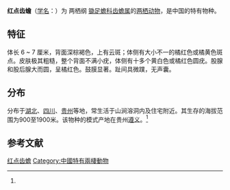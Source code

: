 {{NoteTA|G1=LS}}
{{Speciesbox
| name = 红点齿蟾
| status = VU
| status_system = IUCN3.1
| status_ref = <ref name=iucn>{{IUCN2010 | version= 2010.3| assessors=Liang, F. & Guanfu, W. |year=2004 | id=57600 |title= Oreolalax rhodostigmatus | downloaded=2010-9-16}}</ref>
| image = 
| genus = Oreolalax
| species = rhodostigmatus
| authority = (Hu et Fei, 1979)<ref name='id4866'>{{cite web| url =http://www.bioinfo.cn/db05/BjdwSpecies.php?action=view&id=4866| title =红点齿蟾| work =《中国动物物种编目数据库》| publisher =中国科学院微生物研究所| author =中国科学院动物研究所| accessdate =2009-04-11| deadurl =yes| archiveurl =https://web.archive.org/web/20160305104826/http://www.bioinfo.cn/db05/BjdwSpecies.php?action=view&id=4866| archivedate =2016-03-05}}</ref>
}}

'''红点齿蟾'''（[[学名|学名]]：{{lang|la|''Oreolalax rhodostigmatus''}}）为 两栖纲 [[锄足蟾科|锄足蟾科]][[齿蟾属|齿蟾属]]的[[两栖动物|两栖动物]]，是中国的特有物种。

== 特征 ==
体长 6 ~ 7 厘米，背面深棕褐色，上有云斑；体侧有大小不一的橘红色或橘黄色斑点。皮肤极其粗糙，整个背面不满小疣，体侧有十多个黄白色或橘红色圆疣。股腺和股后腺大而圆，呈橘红色。鼓膜显著。趾间具微蹼，无声囊。

== 分布 ==
分布于[[湖北|湖北]]、[[四川|四川]]、[[贵州|贵州]]等地，常生活于山涧溶洞内及住宅附近。其生存的海拔范围为900至1900米。该物种的模式产地在贵州[[遵义|遵义]]。<ref name="id4866" />

== 参考文献 ==
{{reflist}}

{{Wikispecies|Oreolalax rhodostigmatus}}
{{Taxonbar|from=Q2697713}}

[[Category:齿蟾属|红点齿蟾]]
[[Category:中國特有兩棲動物|Category:中國特有兩棲動物]]


{{amphibian-stub}}
